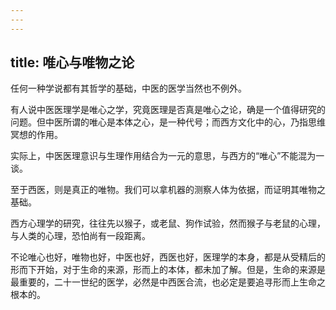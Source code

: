 ```yaml
---
---
---
```

title: 唯心与唯物之论
---




任何一种学说都有其哲学的基础，中医的医学当然也不例外。

有人说中医医理学是唯心之学，究竟医理是否真是唯心之论，确是一个值得研究的问题。但中医所谓的唯心是本体之心，是一种代号；而西方文化中的心，乃指思维冥想的作用。

实际上，中医医理意识与生理作用结合为一元的意思，与西方的“唯心”不能混为一谈。

至于西医，则是真正的唯物。我们可以拿机器的测察人体为依据，而证明其唯物之基础。

西方心理学的研究，往往先以猴子，或老鼠、狗作试验，然而猴子与老鼠的心理，与人类的心理，恐怕尚有一段距离。

不论唯心也好，唯物也好，中医也好，西医也好，医理学的本身，都是从受精后的形而下开始，对于生命的来源，形而上的本体，都未加了解。但是，生命的来源是最重要的，二十一世纪的医学，必然是中西医合流，也必定是要追寻形而上生命之根本的。